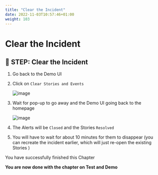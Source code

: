 ```yaml
---
title: "Clear the Incident"
date: 2022-11-03T10:57:46+01:00
weight: 103
---
```


# Clear the Incident

## 🚀 STEP: Clear the Incident



1. Go back to the Demo UI

1. Click on `Clear Stories and Events`

	![image](/images/45_demo_ui_incident.png)

1. Wait for pop-up to go away and the Demo UI going back to the homepage

	![image](/images/47_check.png)

1. The Alerts will be `Closed` and the Stories `Resolved`

1. You will have to wait for about 10 minutes for them to disappear (you can recreate the incident earlier, which will just re-open the existing Stories )



<InlineNotification kind="success"> 

You have successfully finished this Chapter


**You are now done with the chapter on Test and Demo**

</InlineNotification>

